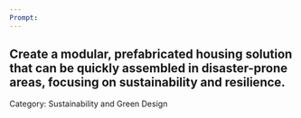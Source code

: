 ```yaml
---
Prompt:
---
```

Create a modular, prefabricated housing solution that can be quickly assembled in disaster-prone areas, focusing on sustainability and resilience.
---
Category: Sustainability and Green Design
